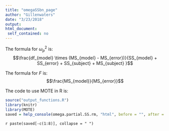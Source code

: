 ```yaml
---
title: "omegaSSbn_page"
author: "Gillenwaters"
date: "3/23/2018"
output: 
html_document:
 self_contained: no
---
```

The formula for $\omega_p^2$ is: $$\frac{df_{model} \times (MS_{model} - MS_{error})}{SS_{model} + SS_{error} + SS_{subject} + MS_{subject} }$$

The formula for *F* is: $$\frac{MS_{model}}{MS_{error}}$$

The code to use MOTE in R is: 
 
```r
source("output_functions.R")
library(knitr)
library(MOTE)
saved = help_console(omega.partial.SS.rm, "html", before = "", after = "")
```
 
`r paste(saved[-c(1:8)], collapse = " ")`